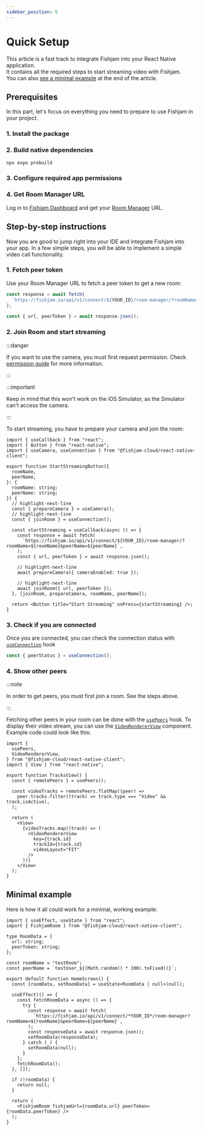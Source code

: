 ```yaml
---
sidebar_position: 0
---
```



# Quick Setup

This article is a fast track to integrate Fishjam into your React Native application.  
It contains all the required steps to start streaming video with Fishjam.  
You can also [see a minimal example](#minimal-example) at the end of the article.

## Prerequisites

In this part, let's focus on everything you need to prepare to use Fishjam in your project.

### 1. Install the package

<InstallPackage />

### 2. Build native dependencies

```bash
npx expo prebuild
```

### 3. Configure required app permissions

<ConfigurePermissions />

### 4. Get Room Manager URL

Log in to [Fishjam Dashboard](https://fishjam.io/app) and get your [Room Manager](/room-manager) URL.

## Step-by-step instructions

Now you are good to jump right into your IDE and integrate Fishjam into your app.
In a few simple steps, you will be able to implement a simple video call functionality.

### 1. Fetch peer token

Use your Room Manager URL to fetch a peer token to get a new room:

```ts
const response = await fetch(
  `https://fishjam.io/api/v1/connect/${YOUR_ID}/room-manager/?roomName=${roomName}&peerName=${peerName}`,
);

const { url, peerToken } = await response.json();
```

### 2. Join Room and start streaming

:::danger

If you want to use the camera, you must first request permission. Check
[permission guide](/react-native/installation#step-2-configure-app-permissions) for more information.

:::

:::important

Keep in mind that this won't work on the iOS Simulator, as the Simulator can't access the camera.

:::

To start streaming, you have to prepare your camera and join the room:

```tsx
import { useCallback } from "react";
import { Button } from "react-native";
import { useCamera, useConnection } from "@fishjam-cloud/react-native-client";

export function StartStreamingButton({
  roomName,
  peerName,
}: {
  roomName: string;
  peerName: string;
}) {
  // highlight-next-line
  const { prepareCamera } = useCamera();
  // highlight-next-line
  const { joinRoom } = useConnection();

  const startStreaming = useCallback(async () => {
    const response = await fetch(
      `https://fishjam.io/api/v1/connect/${YOUR_ID}/room-manager/?roomName=${roomName}&peerName=${peerName}`,
    );
    const { url, peerToken } = await response.json();

    // highlight-next-line
    await prepareCamera({ cameraEnabled: true });

    // highlight-next-line
    await joinRoom({ url, peerToken });
  }, [joinRoom, prepareCamera, roomName, peerName]);

  return <Button title="Start Streaming" onPress={startStreaming} />;
}
```

### 3. Check if you are connected

Once you are connected, you can check the connection status with [`useConnection`](/api/mobile/functions/useConnection) hook

```ts
const { peerStatus } = useConnection();
```

### 4. Show other peers

:::note

In order to get peers, you must first join a room. See the steps above.

:::

Fetching other peers in your room can be done with the [`usePeers`](/api/mobile/functions/usePeers) hook. To display their video stream, you can use the
[`VideoRendererView`](/api/mobile/functions/VideoRendererView) component. Example code could look like this:

```tsx
import {
  usePeers,
  VideoRendererView,
} from "@fishjam-cloud/react-native-client";
import { View } from "react-native";

export function TracksView() {
  const { remotePeers } = usePeers();

  const videoTracks = remotePeers.flatMap((peer) =>
    peer.tracks.filter((track) => track.type === "Video" && track.isActive),
  );

  return (
    <View>
      {videoTracks.map((track) => (
        <VideoRendererView
          key={track.id}
          trackId={track.id}
          videoLayout="FIT"
        />
      ))}
    </View>
  );
}
```

## Minimal example

Here is how it all could work for a minimal, working example:

```tsx
import { useEffect, useState } from "react";
import { FishjamRoom } from "@fishjam-cloud/react-native-client";

type RoomData = {
  url: string;
  peerToken: string;
};

const roomName = "testRoom";
const peerName = `testUser_${(Math.random() * 100).toFixed()}`;

export default function HomeScreen() {
  const [roomData, setRoomData] = useState<RoomData | null>(null);

  useEffect(() => {
    const fetchRoomData = async () => {
      try {
        const response = await fetch(
          `https://fishjam.io/api/v1/connect/*YOUR_ID*/room-manager?roomName=${roomName}&peerName=${peerName}`,
        );
        const responseData = await response.json();
        setRoomData(responseData);
      } catch (_) {
        setRoomData(null);
      }
    };
    fetchRoomData();
  }, []);

  if (!roomData) {
    return null;
  }

  return (
    <FishjamRoom fishjamUrl={roomData.url} peerToken={roomData.peerToken} />
  );
}
```
